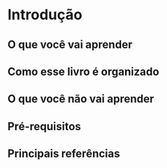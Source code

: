 # Introdução

## O que você vai aprender

## Como esse livro é organizado

## O que você não vai aprender

## Pré-requisitos

## Principais referências
